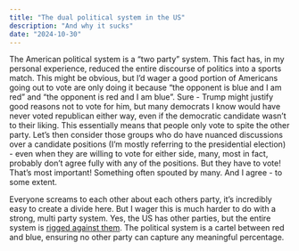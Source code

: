 ```yaml
---
title: "The dual political system in the US"
description: "And why it sucks"
date: "2024-10-30"
---
```


The American political system is a “two party” system. This fact has, in my personal experience, reduced the entire discourse of politics into a sports match. This might be obvious, but I’d wager a good portion of Americans going out to vote are only doing it because “the opponent is blue and I am red” and “the opponent is red and I am blue”. Sure - Trump might justify good reasons not to vote for him, but many democrats I know would have never voted republican either way, even if the democratic candidate wasn’t to their liking. This essentially means that people only vote to spite the other party. Let’s then consider those groups who do have nuanced discussions over a candidate positions (I’m mostly referring to the presidential election) - even when they are willing to vote for either side, many, most in fact, probably don’t agree fully with any of the positions. But they have to vote! That’s most important! Something often spouted by many. And I agree - to some extent.

Everyone screams to each other about each others party, it’s incredibly easy to create a divide here. But I wager this is much harder to do with a strong, multi party system. Yes, the US has other parties, but the entire system is [rigged against them](https://www.reuters.com/world/us/how-us-states-make-it-tough-third-parties-elections-2024-01-18/). The political system is a cartel between red and blue, ensuring no other party can capture any meaningful percentage.
